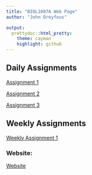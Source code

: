 ```yaml
---
title: "BIOL1007A Web Page"
author: "John Dreyfous"

output:
  prettydoc::html_pretty:
    theme: cayman
    highlight: github
---
```

## Daily Assignments
[Assignment 1](Assignment1.html)

[Assignment 2](Assignment2.html)

[Assignment 3](Assignment3.html)

## Weekly Assignments
[Weekly Assignment 1](Weekly_Assignment_1.html)



### Website:
[Website](https://www.coolmath4kids.com)